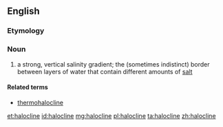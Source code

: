 ==English==
{{wikipedia}}

===Etymology===
{{confix|halo|cline|lang=en}}

===Noun===
{{en-noun}}

# a strong, vertical salinity gradient; the (sometimes indistinct) border between layers of water that contain different amounts of [[salt]]

====Related terms====
* [[thermohalocline]]

[[et:halocline]]
[[id:halocline]]
[[mg:halocline]]
[[pl:halocline]]
[[ta:halocline]]
[[zh:halocline]]